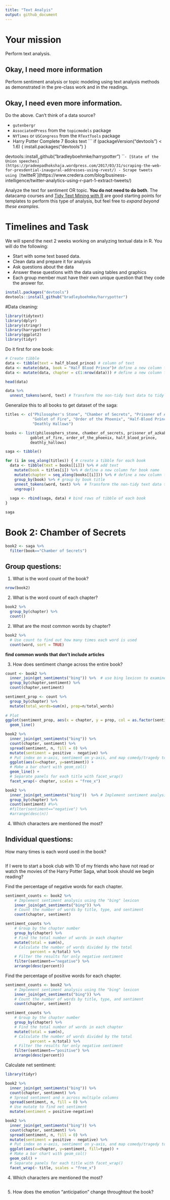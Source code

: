 ```yaml
---
title: "Text Analyis"
output: github_document
---
```





# Your mission

Perform text analysis.

## Okay, I need more information

Perform sentiment analysis or topic modeling using text analysis methods as demonstrated in the pre-class work and in the readings.

## Okay, I need even more information.

Do the above. Can't think of a data source?

- `gutenbergr`
- `AssociatedPress` from the `topicmodels` package
- `NYTimes` or `USCongress` from the `RTextTools` package
- Harry Potter Complete 7 Books text
    ```
    if (packageVersion("devtools") < 1.6) {
  install.packages("devtools")
}

devtools::install_github("bradleyboehmke/harrypotter")
    ```
- [State of the Union speeches](https://pradeepadhokshaja.wordpress.com/2017/03/31/scraping-the-web-for-presdential-inaugural-addresses-using-rvest/)
- Scrape tweets using [`twitteR`](https://www.credera.com/blog/business-intelligence/twitter-analytics-using-r-part-1-extract-tweets/)

Analyze the text for sentiment OR topic. **You do not need to do both**. The datacamp courses and [Tidy Text Mining with R](http://tidytextmining.com/) are good starting points for templates to perform this type of analysis, but feel free to *expand beyond these examples*.

# Timelines and Task


We will spend the next 2 weeks working on analyzing textual data in R. You will do the following:

- Start with some text based data.
- Clean data and prepare it for analysis
- Ask questions about the data
- Answer these questions with the data using tables and graphics
- Each group member must have their own unique question that they code the answer for. 


```r
install.packages("devtools")
devtools::install_github("bradleyboehmke/harrypotter")
```


#Data cleaning:


```r
library(tidytext)
library(dplyr)
library(stringr)
library(harrypotter)
library(ggplot2)
library(tidyr)
```


Do it first for one book: 
```r
# Create tibble
data <- tibble(text = half_blood_prince) # column of text
data <- mutate(data, book = "Half Blood Prince")# define a new column for book name
data <- mutate(data, chapter = c(1:nrow(data))) # define a new column for chapter number

head(data)

data %>%
  unnest_tokens(word, text) # Transform the non-tidy text data to tidy text data
```


Generalize this to all books to get dataset of the saga:
```r
titles <- c("Philosopher's Stone", "Chamber of Secrets", "Prisoner of Azkaban",
            "Goblet of Fire", "Order of the Phoenix", "Half-Blood Prince",
            "Deathly Hallows")

books <- list(philosophers_stone, chamber_of_secrets, prisoner_of_azkaban,
           goblet_of_fire, order_of_the_phoenix, half_blood_prince,
           deathly_hallows)

saga <- tibble()

for (i in seq_along(titles)) { # create a tibble for each book
  data <- tibble(text = books[[i]]) %>% # add text
    mutate(book = titles[i]) %>% # define a new column for book name
    mutate(chapter = seq_along(books[[i]])) %>% # define a new column for chapter number
    group_by(book) %>% # group by book title
    unnest_tokens(word, text) %>%  # Transform the non-tidy text data to tidy text data
    ungroup()
  
  saga <- rbind(saga, data) # bind rows of tibble of each book
}

saga

```

# Book 2: Chamber of Secrets

```r
book2 <- saga %>%
  filter(book=="Chamber of Secrets")
```

## Group questions: 

(1) What is the word count of the book?   
```r
nrow(book2)
```

(2) What is the word count of each chapter?
```r
book2 %>%
  group_by(chapter) %>%
  count()
```

(2) What are the most common words by chapter?
```r
book2 %>% 
  # Use count to find out how many times each word is used
  count(word, sort = TRUE)
```

**find common words that don't include articles**

(3) How does sentiment change across the entire book?
```r
count <- book2 %>%
  inner_join(get_sentiments("bing")) %>%  # use bing lexicon to examine sentiment
  group_by(chapter,sentiment) %>%
  count(chapter,sentiment) 

sentiment_prop <- count %>%
  group_by(chapter) %>%
  mutate(total_words=sum(n), prop=n/total_words)
  
# Plot 
ggplot(sentiment_prop, aes(x = chapter, y = prop, col = as.factor(sentiment))) +
  geom_line()
```





```r
book2 %>%
  inner_join(get_sentiments("bing")) %>%
  count(chapter, sentiment) %>%
  spread(sentiment, n, fill = 0) %>%
  mutate(sentiment = positive - negative) %>%
  # Put index on x-axis, sentiment on y-axis, and map comedy/tragedy to fill
  ggplot(aes(x=chapter, y=sentiment)) +
  # Make a bar chart with geom_col()
  geom_line() +
  # Separate panels for each title with facet_wrap()
  facet_wrap(~ chapter, scales = "free_x")
```




```r
book2 %>%
  inner_join(get_sentiments("bing"))  %>% # Implement sentiment analysis with the "bing" lexicon
  group_by(chapter) %>%
  count(sentiment) #%>%
  #filter(sentiment=="negative") %>%
  #arrange(desc(n))


```

(4) Which characters are mentioned the most?




## Individual questions: 

How many times is each word used in the book?
```r

```




If I were to start a book club with 10 of my friends who have not read or watch the movies of the Harry Potter Saga, what book should we begin reading? 


Find the percentage of negative words for each chapter.
```r
sentiment_counts <- book2 %>%
    # Implement sentiment analysis using the "bing" lexicon
    inner_join(get_sentiments("bing")) %>%
    # Count the number of words by title, type, and sentiment
    count(chapter, sentiment)

sentiment_counts %>%
    # Group by the chapter number
    group_by(chapter) %>%
    # Find the total number of words in each chapter
    mutate(total = sum(n),
    # Calculate the number of words divided by the total
           percent = n/total) %>%
    # Filter the results for only negative sentiment
    filter(sentiment=="negative") %>%
    arrange(desc(percent))
```


Find the percentage of positive words for each chapter.
```r
sentiment_counts <- book2 %>%
    # Implement sentiment analysis using the "bing" lexicon
    inner_join(get_sentiments("bing")) %>%
    # Count the number of words by title, type, and sentiment
    count(chapter, sentiment)

sentiment_counts %>%
    # Group by the chapter number
    group_by(chapter) %>%
    # Find the total number of words in each chapter
    mutate(total = sum(n),
    # Calculate the number of words divided by the total
           percent = n/total) %>%
    # Filter the results for only negative sentiment
    filter(sentiment=="positive") %>%
    arrange(desc(percent))
```


Calculate net sentiment: 
```r
library(tidyr)

book2 %>%
  inner_join(get_sentiments("bing")) %>%
  count(chapter, sentiment) %>%
  # Spread sentiment and n across multiple columns
  spread(sentiment, n, fill = 0) %>%
  # Use mutate to find net sentiment
  mutate(sentiment = positive-negative)

```


```r
book2 %>%
  inner_join(get_sentiments("bing")) %>%
  count(chapter, sentiment) %>%
  spread(sentiment, n, fill = 0) %>%
  mutate(sentiment = positive - negative) %>%
  # Put index on x-axis, sentiment on y-axis, and map comedy/tragedy to fill
  ggplot(aes(x=chapter, y=sentiment, fill=type)) +
  # Make a bar chart with geom_col()
  geom_col() +
  # Separate panels for each title with facet_wrap()
  facet_wrap(~ title, scales = "free_x")
```


(4) Which characters are mentioned the most? 
```r

```




(5) How does the emotion "anticipation" change throughtout the book?
```r

```





